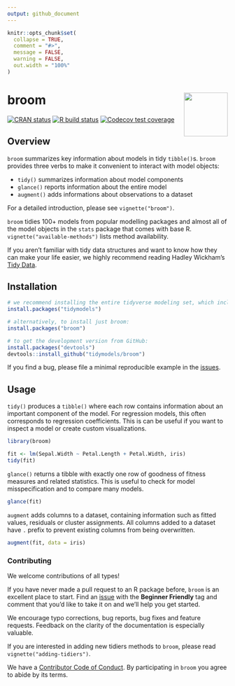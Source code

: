 ```yaml
---
output: github_document
---
```


<!-- README.md is generated from README.Rmd. Please edit that file -->

```r
knitr::opts_chunk$set(
  collapse = TRUE,
  comment = "#>",
  message = FALSE,
  warning = FALSE,
  out.width = "100%"
)
```

# broom  <img src="man/figures/logo.png" align="right" width="100" />

[![CRAN
status](https://www.r-pkg.org/badges/version/broom)](https://cran.r-project.org/package=broom)
[![R build status](https://github.com/tidymodels/broom/workflows/R-CMD-check/badge.svg)](https://github.com/tidymodels/broom/actions)
[![Codecov test coverage](https://codecov.io/gh/topepo/broom/branch/master/graph/badge.svg)](https://codecov.io/gh/topepo/broom?branch=master)

## Overview

`broom` summarizes key information about models in tidy `tibble()`s. `broom` provides three verbs to make it convenient to interact with model objects:

- `tidy()` summarizes information about model components
- `glance()` reports information about the entire model
- `augment()` adds informations about observations to a dataset

For a detailed introduction, please see `vignette("broom")`.

`broom` tidies 100+ models from popular modelling packages and almost all of the model objects in the `stats` package that comes with base R. `vignette("available-methods")` lists method availability.

If you aren't familiar with tidy data structures and want to know how they can make your life easier, we highly recommend reading Hadley Wickham's [Tidy Data](http://www.jstatsoft.org/v59/i10).

## Installation

```r
# we recommend installing the entire tidyverse modeling set, which includes broom:
install.packages("tidymodels")

# alternatively, to install just broom:
install.packages("broom")

# to get the development version from GitHub:
install.packages("devtools")
devtools::install_github("tidymodels/broom")
```

If you find a bug, please file a minimal reproducible example in the [issues](https://github.com/tidymodels/broom/issues).

## Usage

`tidy()` produces a `tibble()` where each row contains information about an important component of the model. For regression models, this often corresponds to regression coefficients. This is can be useful if you want to inspect a model or create custom visualizations.

```r
library(broom)

fit <- lm(Sepal.Width ~ Petal.Length + Petal.Width, iris)
tidy(fit)
```

`glance()` returns a tibble with exactly one row of goodness of fitness measures and related statistics. This is useful to check for model misspecification and to compare many models.

```r
glance(fit)
```

`augment` adds columns to a dataset, containing information such as fitted values, residuals or cluster assignments. All columns added to a dataset have `.` prefix to prevent existing columns from being overwritten.

```r
augment(fit, data = iris)
```

### Contributing

We welcome contributions of all types!

If you have never made a pull request to an R package before, `broom` is an excellent place to start. Find an [issue](https://github.com/tidymodels/broom/issues/) with the **Beginner Friendly** tag and comment that you'd like to take it on and we'll help you get started.

We encourage typo corrections, bug reports, bug fixes and feature requests. Feedback on the clarity of the documentation is especially valuable.

If you are interested in adding new tidiers methods to `broom`, please read `vignette("adding-tidiers")`.

We have a [Contributor Code of Conduct](https://github.com/tidymodels/broom/blob/master/.github/CODE_OF_CONDUCT.md). By participating in `broom` you agree to abide by its terms.
